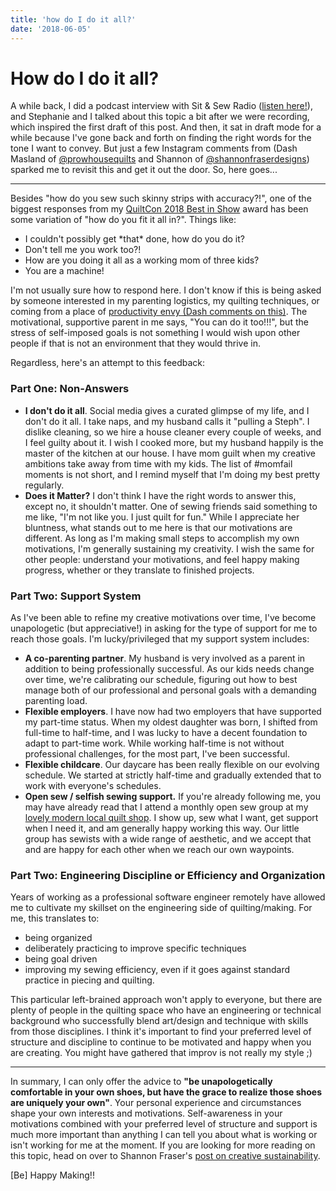 ```yaml
---
title: 'how do I do it all?'
date: '2018-06-05'
---
```


# How do I do it all?

A while back, I did a podcast interview with Sit & Sew Radio ([listen here!](http://sitandsewradio.com/episodes/episode-44-stephanie-skardal/)), and Stephanie and I talked about this topic a bit after we were recording, which inspired the first draft of this post. And then, it sat in draft mode for a while because I've gone back and forth on finding the right words for the tone I want to convey. But just a few Instagram comments from (Dash Masland of [@prowhousequilts](https://www.instagram.com/prowhousequilts/) and Shannon of [@shannonfraserdesigns](https://www.instagram.com/shannonfraserdesigns/)) sparked me to revisit this and get it out the door. So, here goes...

---

Besides "how do you sew such skinny strips with accuracy?!", one of the biggest responses from my [QuiltCon 2018 Best in Show](http://www.stephskardalquilts.com/best-in-show-at-quiltcon-2018/) award has been some variation of "how do you fit it all in?". Things like:

- I couldn't possibly get \*that\* done, how do you do it?
- Don't tell me you work too?!
- How are you doing it all as a working mom of three kids?
- You are a machine!

I'm not usually sure how to respond here. I don't know if this is being asked by someone interested in my parenting logistics, my quilting techniques, or coming from a place of [productivity envy (Dash comments on this)](http://www.lelandavestudios.com/2018/06/01/the-creativity-project-week-22-dash-masland/). The motivational, supportive parent in me says, "You can do it too!!!", but the stress of self-imposed goals is not something I would wish upon other people if that is not an environment that they would thrive in.

Regardless, here's an attempt to this feedback:

### Part One: Non-Answers

- **I don't do it all**.
  Social media gives a curated glimpse of my life, and I don't do it all. I take naps, and my husband calls it "pulling a Steph". I dislike cleaning, so we hire a house cleaner every couple of weeks, and I feel guilty about it. I wish I cooked more, but my husband happily is the master of the kitchen at our house. I have mom guilt when my creative ambitions take away from time with my kids. The list of #momfail moments is not short, and I remind myself that I'm doing my best pretty regularly.
- **Does it Matter?**
  I don't think I have the right words to answer this, except no, it shouldn't matter. One of sewing friends said something to me like, "I'm not like you. I just quilt for fun." While I appreciate her bluntness, what stands out to me here is that our motivations are different. As long as I'm making small steps to accomplish my own motivations, I'm generally sustaining my creativity. I wish the same for other people: understand your motivations, and feel happy making progress, whether or they translate to finished projects.

### Part Two: Support System

As I've been able to refine my creative motivations over time, I've become unapologetic (but appreciative!) in asking for the type of support for me to reach those goals. I'm lucky/privileged that my support system includes:

- **A co-parenting partner**.
  My husband is very involved as a parent in addition to being professionally successful. As our kids needs change over time, we're calibrating our schedule, figuring out how to best manage both of our professional and personal goals with a demanding parenting load.
- **Flexible employers**.
  I have now had two employers that have supported my part-time status. When my oldest daughter was born, I shifted from full-time to half-time, and I was lucky to have a decent foundation to adapt to part-time work. While working half-time is not without professional challenges, for the most part, I've been successful.
- **Flexible childcare**.
  Our daycare has been really flexible on our evolving schedule. We started at strictly half-time and gradually extended that to work with everyone's schedules.
- **Open sew / selfish sewing support.**
  If you're already following me, you may have already read that I attend a monthly open sew group at my [lovely modern local quilt shop](http://www.villagefabricshop.com/). I show up, sew what I want, get support when I need it, and am generally happy working this way. Our little group has sewists with a wide range of aesthetic, and we accept that and are happy for each other when we reach our own waypoints.

### Part Two: Engineering Discipline or Efficiency and Organization

Years of working as a professional software engineer remotely have allowed me to cultivate my skillset on the engineering side of quilting/making. For me, this translates to:

- being organized
- deliberately practicing to improve specific techniques
- being goal driven
- improving my sewing efficiency, even if it goes against standard practice in piecing and quilting.

This particular left-brained approach won't apply to everyone, but there are plenty of people in the quilting space who have an engineering or technical background who successfully blend art/design and technique with skills from those disciplines. I think it's important to find your preferred level of structure and discipline to continue to be motivated and happy when you are creating. You might have gathered that improv is not really my style ;)

---

In summary, I can only offer the advice to **"be unapologetically comfortable in your own shoes, but have the grace to realize those shoes are uniquely your own"**. Your personal experience and circumstances shape your own interests and motivations. Self-awareness in your motivations combined with your preferred level of structure and support is much more important than anything I can tell you about what is working or isn't working for me at the moment. If you are looking for more reading on this topic, head on over to Shannon Fraser's [post on creative sustainability](http://www.shannonfraserdesigns.ca/2018/05/are-you-fast-or-slow-quilter-discussion.html).

\[Be\] Happy Making!!
